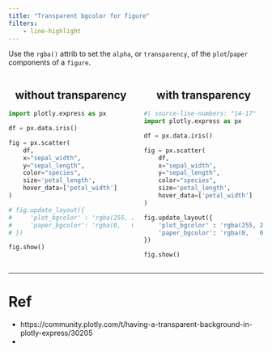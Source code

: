 ```yaml
---
title: "Transparent bgcolor for figure"
filters:
    - line-highlight
---
```


Use the `rgba()` attrib to set the `alpha`, or `transparency`, of the `plot`/`paper` components of a `figure`.

::: {.columns .column-screen .column-screen-insert}

::: column

<h2 style="text-align: center;">without transparency</h2>

```python
import plotly.express as px

df = px.data.iris()

fig = px.scatter(
    df,
    x="sepal_width",
    y="sepal_length",
    color="species",
    size='petal_length',
    hover_data=['petal_width']
)

# fig.update_layout({
#     'plot_bgcolor' : 'rgba(255, 255, 0,   0.5)',
#     'paper_bgcolor': 'rgba(0,   0,   255, 0.5)',
# })

fig.show()
```

:::

::: column

<h2 style="text-align: center;">with transparency</h2>

```python
#| source-line-numbers: "14-17"
import plotly.express as px

df = px.data.iris()

fig = px.scatter(
    df,
    x="sepal_width",
    y="sepal_length",
    color="species",
    size='petal_length',
    hover_data=['petal_width']
)

fig.update_layout({
    'plot_bgcolor' : 'rgba(255, 255, 0,   0.5)',
    'paper_bgcolor': 'rgba(0,   0,   255, 0.5)',
})

fig.show()
```

:::

:::

---

# Ref

- https://community.plotly.com/t/having-a-transparent-background-in-plotly-express/30205 
- 
